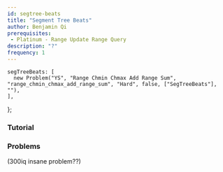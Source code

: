 ```yaml
---
id: segtree-beats
title: "Segment Tree Beats"
author: Benjamin Qi
prerequisites: 
 - Platinum - Range Update Range Query
description: "?"
frequency: 1
---
```



    segTreeBeats: [
      new Problem("YS", "Range Chmin Chmax Add Range Sum", "range_chmin_chmax_add_range_sum", "Hard", false, ["SegTreeBeats"], ""),
    ],
};

### Tutorial

<Resources>
  <Resource source="CF" title="Intro to Segment Tree Beats" url="blog/entry/57319"></Resource>
</Resources>

### Problems

<Problems problems={problems.segTreeBeats} />

(300iq insane problem??)

